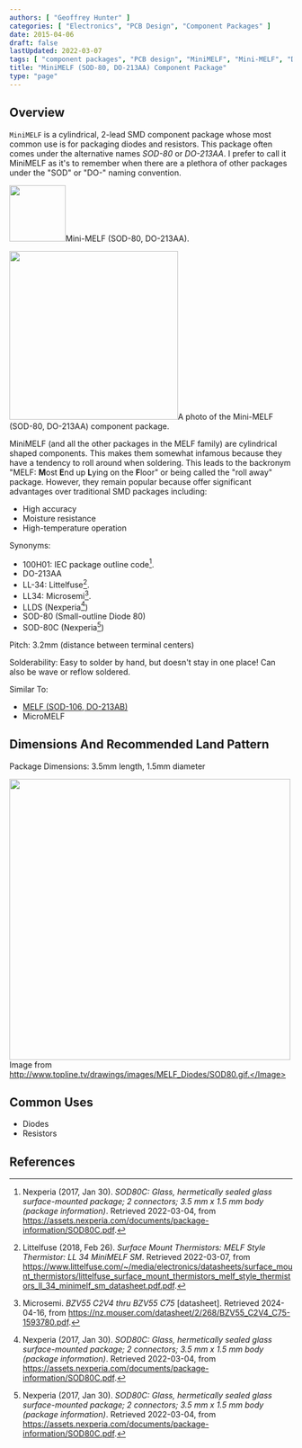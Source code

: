 ```yaml
---
authors: [ "Geoffrey Hunter" ]
categories: [ "Electronics", "PCB Design", "Component Packages" ]
date: 2015-04-06
draft: false
lastUpdated: 2022-03-07
tags: [ "component packages", "PCB design", "MiniMELF", "Mini-MELF", "DO213-AA", "SOD-80", "LL-34", "LLDS", "roll away package" ]
title: "MiniMELF (SOD-80, DO-213AA) Component Package"
type: "page"
---
```



## Overview

`MiniMELF` is a cylindrical, 2-lead SMD component package whose most common use is for packaging diodes and resistors. This package often comes under the alternative names _SOD-80_ or _DO-213AA_. I prefer to call it MiniMELF as it's to remember when there are a plethora of other packages under the "SOD" or "DO-" naming convention.


<Image src={mini_melf_sod_80_do_213aa_component_package_photo} width="100px">Mini-MELF (SOD-80, DO-213AA).</Image>

<Image src={mini_melf_sod_80_do_213aa_component_package_photo} width="300px">A photo of the Mini-MELF (SOD-80, DO-213AA) component package.</Image>

MiniMELF (and all the other packages in the MELF family) are cylindrical shaped components. This makes them somewhat infamous because they have a tendency to roll around when soldering. This leads to the backronym "MELF: **M**ost **E**nd up **L**ying on the **F**loor" or being called the "roll away" package. However, they remain popular because offer significant advantages over traditional SMD packages including:

* High accuracy
* Moisture resistance
* High-temperature operation

Synonyms:

* 100H01: IEC package outline code[^bib-nexperia-sod80c-package-info].
* DO-213AA
* LL-34: Littelfuse[^bib-littelfuse-ll-34-thermistors-ds].
* LL34: Microsemi[^microsemi-bzv55-ds].
* LLDS (Nexperia[^bib-nexperia-sod80c-package-info])
* SOD-80 (Small-outline Diode 80)
* SOD-80C (Nexperia[^bib-nexperia-sod80c-package-info])

Pitch: 3.2mm (distance between terminal centers)

Solderability: Easy to solder by hand, but doesn't stay in one place! Can also be wave or reflow soldered.

Similar To:

* [MELF (SOD-106, DO-213AB)](../melf-component-package)
* MicroMELF

## Dimensions And Recommended Land Pattern

Package Dimensions: 3.5mm length, 1.5mm diameter


<Image src={component_package_sod_80_dimensions_and_land_pattern} width="500px">Image from http://www.topline.tv/drawings/images/MELF_Diodes/SOD80.gif.</Image>

## Common Uses

* Diodes
* Resistors

## References

[^bib-nexperia-sod80c-package-info]:  Nexperia (2017, Jan 30). _SOD80C: Glass, hermetically sealed glass surface-mounted package; 2 connectors; 3.5 mm x 1.5 mm body (package information)_. Retrieved 2022-03-04, from https://assets.nexperia.com/documents/package-information/SOD80C.pdf.
[^bib-littelfuse-ll-34-thermistors-ds]:  Littelfuse (2018, Feb 26). _Surface Mount Thermistors: MELF Style Thermistor: LL 34 MiniMELF SM_. Retrieved 2022-03-07, from https://www.littelfuse.com/~/media/electronics/datasheets/surface_mount_thermistors/littelfuse_surface_mount_thermistors_melf_style_thermistors_ll_34_minimelf_sm_datasheet.pdf.pdf.
[^microsemi-bzv55-ds]: Microsemi. _BZV55 C2V4 thru BZV55 C75_ [datasheet]. Retrieved 2024-04-16, from https://nz.mouser.com/datasheet/2/268/BZV55_C2V4_C75-1593780.pdf.
